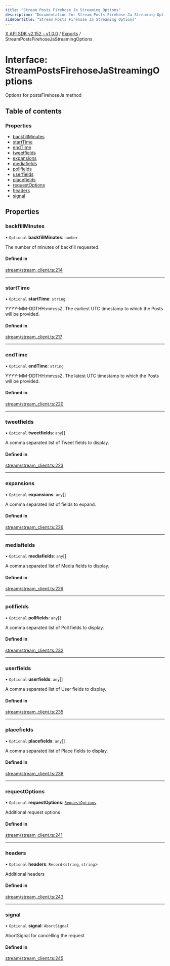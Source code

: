 ```yaml
---
title: "Stream Posts Firehose Ja Streaming Options"
description: "Documentation for Stream Posts Firehose Ja Streaming Options"
sidebarTitle: "Stream Posts Firehose Ja Streaming Options"
---
```


[X API SDK v2.152 - v1.0.0](../README.md) / [Exports](../modules.md) / StreamPostsFirehoseJaStreamingOptions

# Interface: StreamPostsFirehoseJaStreamingOptions

Options for postsFirehoseJa method

## Table of contents

### Properties

- [backfillMinutes](StreamPostsFirehoseJaStreamingOptions.md#backfillminutes)
- [startTime](StreamPostsFirehoseJaStreamingOptions.md#starttime)
- [endTime](StreamPostsFirehoseJaStreamingOptions.md#endtime)
- [tweetfields](StreamPostsFirehoseJaStreamingOptions.md#tweetfields)
- [expansions](StreamPostsFirehoseJaStreamingOptions.md#expansions)
- [mediafields](StreamPostsFirehoseJaStreamingOptions.md#mediafields)
- [pollfields](StreamPostsFirehoseJaStreamingOptions.md#pollfields)
- [userfields](StreamPostsFirehoseJaStreamingOptions.md#userfields)
- [placefields](StreamPostsFirehoseJaStreamingOptions.md#placefields)
- [requestOptions](StreamPostsFirehoseJaStreamingOptions.md#requestoptions)
- [headers](StreamPostsFirehoseJaStreamingOptions.md#headers)
- [signal](StreamPostsFirehoseJaStreamingOptions.md#signal)

## Properties

### backfillMinutes

• `Optional` **backfillMinutes**: `number`

The number of minutes of backfill requested.

#### Defined in

[stream/stream_client.ts:214](https://github.com/xdevplatform/xdk/blob/ad4172ef5f68f089e0f077a190b271016dd35bf7/xdk/typescript/src/stream/stream_client.ts#L214)

___

### startTime

• `Optional` **startTime**: `string`

YYYY-MM-DDTHH:mm:ssZ. The earliest UTC timestamp to which the Posts will be provided.

#### Defined in

[stream/stream_client.ts:217](https://github.com/xdevplatform/xdk/blob/ad4172ef5f68f089e0f077a190b271016dd35bf7/xdk/typescript/src/stream/stream_client.ts#L217)

___

### endTime

• `Optional` **endTime**: `string`

YYYY-MM-DDTHH:mm:ssZ. The latest UTC timestamp to which the Posts will be provided.

#### Defined in

[stream/stream_client.ts:220](https://github.com/xdevplatform/xdk/blob/ad4172ef5f68f089e0f077a190b271016dd35bf7/xdk/typescript/src/stream/stream_client.ts#L220)

___

### tweetfields

• `Optional` **tweetfields**: `any`[]

A comma separated list of Tweet fields to display.

#### Defined in

[stream/stream_client.ts:223](https://github.com/xdevplatform/xdk/blob/ad4172ef5f68f089e0f077a190b271016dd35bf7/xdk/typescript/src/stream/stream_client.ts#L223)

___

### expansions

• `Optional` **expansions**: `any`[]

A comma separated list of fields to expand.

#### Defined in

[stream/stream_client.ts:226](https://github.com/xdevplatform/xdk/blob/ad4172ef5f68f089e0f077a190b271016dd35bf7/xdk/typescript/src/stream/stream_client.ts#L226)

___

### mediafields

• `Optional` **mediafields**: `any`[]

A comma separated list of Media fields to display.

#### Defined in

[stream/stream_client.ts:229](https://github.com/xdevplatform/xdk/blob/ad4172ef5f68f089e0f077a190b271016dd35bf7/xdk/typescript/src/stream/stream_client.ts#L229)

___

### pollfields

• `Optional` **pollfields**: `any`[]

A comma separated list of Poll fields to display.

#### Defined in

[stream/stream_client.ts:232](https://github.com/xdevplatform/xdk/blob/ad4172ef5f68f089e0f077a190b271016dd35bf7/xdk/typescript/src/stream/stream_client.ts#L232)

___

### userfields

• `Optional` **userfields**: `any`[]

A comma separated list of User fields to display.

#### Defined in

[stream/stream_client.ts:235](https://github.com/xdevplatform/xdk/blob/ad4172ef5f68f089e0f077a190b271016dd35bf7/xdk/typescript/src/stream/stream_client.ts#L235)

___

### placefields

• `Optional` **placefields**: `any`[]

A comma separated list of Place fields to display.

#### Defined in

[stream/stream_client.ts:238](https://github.com/xdevplatform/xdk/blob/ad4172ef5f68f089e0f077a190b271016dd35bf7/xdk/typescript/src/stream/stream_client.ts#L238)

___

### requestOptions

• `Optional` **requestOptions**: [`RequestOptions`](RequestOptions.md)

Additional request options

#### Defined in

[stream/stream_client.ts:241](https://github.com/xdevplatform/xdk/blob/ad4172ef5f68f089e0f077a190b271016dd35bf7/xdk/typescript/src/stream/stream_client.ts#L241)

___

### headers

• `Optional` **headers**: `Record`\<`string`, `string`\>

Additional headers

#### Defined in

[stream/stream_client.ts:243](https://github.com/xdevplatform/xdk/blob/ad4172ef5f68f089e0f077a190b271016dd35bf7/xdk/typescript/src/stream/stream_client.ts#L243)

___

### signal

• `Optional` **signal**: `AbortSignal`

AbortSignal for cancelling the request

#### Defined in

[stream/stream_client.ts:245](https://github.com/xdevplatform/xdk/blob/ad4172ef5f68f089e0f077a190b271016dd35bf7/xdk/typescript/src/stream/stream_client.ts#L245)
